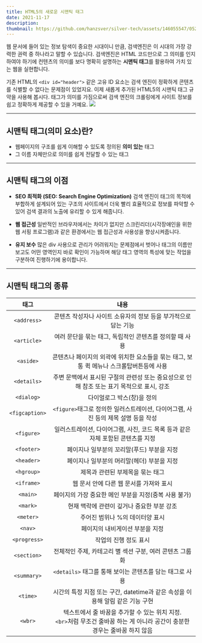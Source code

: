 ```yaml
---
title: HTML5의 새로운 시맨틱 태그
date: 2021-11-17
description:
thumbnail: https://github.com/hanzsver/silver-tech/assets/146055547/052d6ae8-51cf-49de-b7cb-331902c9121a
---
```


웹 문서에 들어 있는 정보 탐색이 중요한 시대이니 만큼, 검색엔진은 이 시대의 가장 강력한 권력 중 하나라고 말할 수 있습니다. 검색엔진은 HTML 코드만으로 그 의미를 인지하여야 하기에 컨텐츠의 의미를 보다 명확히 설명하는 **시맨틱 태그**를 활용하여 가치 있는 웹을 실현합니다.

기존 HTML의 `<div id="header">` 같은 고유 ID 요소는 검색 엔진이 정확하게 콘텐츠를 식별할 수 없다는 문제점이 있었지요.
이제 새롭게 추가된 HTML5의 시맨틱 태그 규약을 사용해 봅시다.
태그가 의미를 가짐으로써 검색 엔진의 크롤링에게 사이트 정보를 쉽고 정확하게 제공할 수 있을 거예요.
![](https://images.velog.io/images/zlevn/post/7dfcbde8-5d01-4920-8718-0f40d81aa137/image.png)

---

## 시맨틱 태그(의미 요소)란?

- 웹페이지의 구조를 쉽게 이해할 수 있도록 정의된 **의미 있는** 태그
- 그 이름 자체만으로 의미를 쉽게 전달할 수 있는 태그

---

## 시맨틱 태그의 이점

- **SEO 최적화 (SEO: Search Engine Optimization)**
  검색 엔진이 태그의 목적에 부합하게 설계되어 있는 구조의 사이트에서 더욱 빨리 효율적으로 정보를 파악할 수 있어 검색 결과의 노출에 유리할 수 있게 해줍니다.

- **웹 접근성**
  일반적인 브라우저에서는 차이가 없지만 스크린리더(시각장애인을 위한 웹 서핑 프로그램)과 같은 환경에서는 웹 접근성과 사용성을 향상시켜줍니다.

- **유지 보수**
  많은 div 사용으로 관리가 어려워지는 문제점에서 벗어나 태그의 이름만 보고도 어떤 영역인지 바로 확인이 가능하며 해당 태그 영역의 특성에 맞는 작업을 구분하여 진행하기에 용이합니다.

---

## 시맨틱 태그의 종류

|      태그      |                                                              내용                                                               |
| :------------: | :-----------------------------------------------------------------------------------------------------------------------------: |
|  `<address>`   |                                 콘텐츠 작성자나 사이트 소유자의 정보 등을 부가적으로 담는 기능                                  |
|  `<article>`   |                                     여러 문단을 묶는 태그, 독립적인 콘텐츠를 정의할 때 사용                                     |
|   `<aside>`    |                    콘텐츠나 페이지의 외곽에 위치한 요소들을 묶는 태그, 보통 퀵 메뉴나 스크롤탑버튼등에 사용                     |
|  `<details>`   |                   주변 문맥에서 표시된 구절의 관련성 또는 중요성으로 인해 참조 또는 표기 목적으로 표시, 강조                    |
|   `<dialog>`   |                                                   다이얼로그 박스(창)을 정의                                                    |
| `<figcaption>` |                        `<figure>`태그로 정의한 일러스트레이션, 다이어그램, 사진 등의 제목 설명 등을 작성                        |
|   `<figure>`   |                         일러스트레이션, 다이어그램, 사진, 코드 목록 등과 같은 자체 포함된 콘텐츠를 지정                         |
|   `<footer>`   |                                           페이지나 일부분의 꼬리말(푸드) 부분을 지정                                            |
|   `<header>`   |                                           페이지나 일부분의 머리말(헤더) 부분을 지정                                            |
|   `<hgroup>`   |                                                제목과 관련된 부제목을 묶는 태그                                                 |
|   `<iframe>`   |                                             웹 문서 안에 다른 웹 문서를 가져와 표시                                             |
|    `<main>`    |                                      페이지의 가장 중요한 메인 부분을 지정(중복 사용 불가)                                      |
|    `<mark>`    |                                           현재 맥락에 관련이 깊거나 중요한 부분 강조                                            |
|   `<meter>`    |                                                 주어진 범위나 %의 데이터양 표시                                                 |
|    `<nav>`     |                                                 페이지의 내비게이션 부분을 지정                                                 |
|  `<progress>`  |                                                      작업의 진행 정도 표시                                                      |
|  `<section>`   |                                    전체적인 주제, 카테고리 별 섹션 구분, 여러 콘텐츠 그룹화                                     |
|  `<summary>`   |                                    `<details>` 태그를 통해 보이는 콘텐츠를 담는 태그로 사용                                     |
|    `<time>`    |                          시간의 특정 지점 또는 구간, datetime과 같은 속성을 이용해 알림 같은 기능 구현                          |
|    `<wbr>`     | 텍스트에서 줄 바꿈을 추가할 수 있는 위치 지정.<br>`<br>`처럼 무조건 줄바꿈 하는 게 아니라 공간이 충분한 경우는 줄바꿈 하지 않음 |
